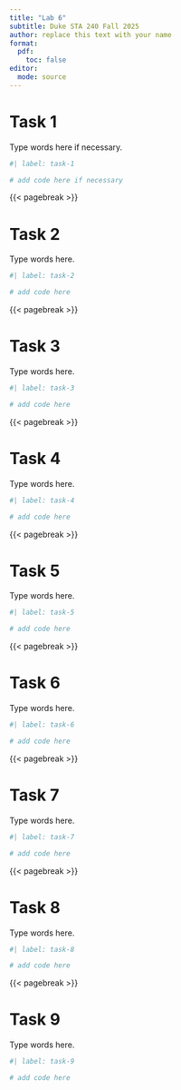 ```yaml
---
title: "Lab 6"
subtitle: Duke STA 240 Fall 2025
author: replace this text with your name
format: 
  pdf:
    toc: false
editor: 
  mode: source
---
```


# Task 1

Type words here if necessary.

```r
#| label: task-1

# add code here if necessary
```

{{< pagebreak >}}

# Task 2

Type words here.

```r
#| label: task-2

# add code here
```

{{< pagebreak >}}

# Task 3

Type words here.

```r
#| label: task-3

# add code here
```

{{< pagebreak >}}

# Task 4

Type words here.

```r
#| label: task-4

# add code here
```

{{< pagebreak >}}

# Task 5

Type words here.

```r
#| label: task-5

# add code here
```

{{< pagebreak >}}

# Task 6

Type words here.

```r
#| label: task-6

# add code here
```

{{< pagebreak >}}

# Task 7

Type words here.

```r
#| label: task-7

# add code here
```

{{< pagebreak >}}

# Task 8

Type words here.

```r
#| label: task-8

# add code here
```

{{< pagebreak >}}

# Task 9

Type words here.

```r
#| label: task-9

# add code here
```




